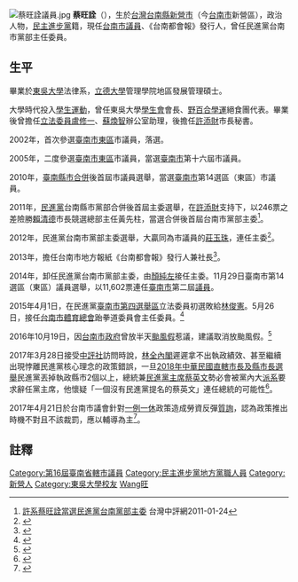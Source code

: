 [[File:蔡旺詮議員.jpg|thumb]]
'''蔡旺詮'''（{{bd|1968年|9月25日|||}}），生於[[台灣|台灣]][[台南縣|台南縣]][[新營區|新營市]]（今[[台南市|台南市]]新營區），政治人物，[[民主進步黨|民主進步黨]]籍，現任[[台南市議員|台南市議員]]、《台南都會報》發行人，曾任民進黨台南市黨部主任委員。

==生平==
畢業於[[東吳大學_(臺灣)|東吳大學]]法律系，[[立德大學|立德大學]]管理學院地區發展管理碩士。

大學時代投入[[學生運動|學生運動]]，曾任東吳大學[[學生會|學生會]]會長、[[野百合學運|野百合學運]]絕食團代表。畢業後曾擔任[[立法委員|立法委員]][[盧修一|盧修一]]、[[蘇煥智|蘇煥智]]辦公室助理，後擔任[[許添財|許添財]]市長秘書。

2002年，首次參選[[臺南市_(省轄市)|臺南市]][[東區_(臺南市)|東區]]市議員，落選。

2005年，二度參選[[臺南市_(省轄市)|臺南市]][[東區_(臺南市)|東區]]市議員，當選[[臺南市_(省轄市)|臺南市]]第十六屆市議員。

2010年，[[2010年中華民國縣市改制直轄市|臺南縣市合併]]後首屆市議員選舉，當選[[臺南市|臺南市]]第14選區（東區）市議員。

2011年，[[民主進步黨|民進黨]]台南縣市黨部合併後首屆主委選舉，在[[許添財|許添財]]支持下，以246票之差險勝[[賴清德|賴清德]]市長競選總部主任黃先柱，當選合併後首屆台南市黨部主委<ref>[http://www.crntt.tw/crn-webapp/doc/docDetailCreate.jsp?coluid=7&kindid=0&docid=101578623  許系蔡旺詮當選民進黨台南黨部主委] {{Wayback|url=http://www.crntt.tw/crn-webapp/doc/docDetailCreate.jsp?coluid=7&kindid=0&docid=101578623 |date=20170202050902 }}台灣中評網2011-01-24</ref>。

2012年，民進黨台南市黨部主委選舉，大贏同為市議員的[[莊玉珠|莊玉珠]]，連任主委<ref>{{cite news|language = zh-tw|url = http://www.libertytimes.com.tw/2012/new/may/29/today-south14.htm|title = 《成功連任主委》蔡旺詮下一步：推動黨務為要|author = 黃文鍠|publisher = 自由時報|date = 2012-05-29|accessdate = 2013-08-20|archive-date = 2012-11-06|archive-url = https://web.archive.org/web/20121106132414/http://www.libertytimes.com.tw/2012/new/may/29/today-south14.htm|dead-url = no}}</ref>。

2013年，擔任台南市地方報紙《台南都會報》發行人兼社長<ref>{{cite news|language = zh-tw|url = http://www.chinatimes.com/newspapers/20130718000665-260107|title = 台南都會報改版 轉型雜誌|author = 黃文博|publisher = 中國時報|date = 2013-07-18|accessdate = 2013-08-20|archive-date = 2015-04-02|archive-url = https://web.archive.org/web/20150402121511/http://www.chinatimes.com/newspapers/20130718000665-260107|dead-url = no}}</ref>。

2014年，卸任民進黨台南市黨部主委，由[[顏純左|顏純左]]接任主委。11月29日臺南市第14選區（東區）議員選舉，以11,602票連任[[臺南市|臺南市]]第二屆[[議員|議員]]。

2015年4月1日，在民進黨[[臺南市第四選舉區|臺南市第四選舉區]]立法委員初選敗給[[林俊憲|林俊憲]]。5月26日，接任[[台南市體育總會|台南市體育總會]]跆拳道委員會主任委員。<ref>{{cite news|url=http://www.times-bignews.com/content.php?t=29452|title=台南／市議員蔡旺詮接任台南市體育總會跆拳道委員會主委|publisher=今日大話新聞|date=2015年5月26日|language=zh-tw|access-date=2015年7月17日|archive-url=https://web.archive.org/web/20160918211635/http://www.times-bignews.com/content.php?t=29452|archive-date=2016年9月18日|dead-url=yes}}</ref>

2016年10月19日，因[[台南市政府|台南市政府]]曾放半天[[颱風假|颱風假]]惹議，建議取消放颱風假。<ref>{{cite news|url=http://www.setn.com/News.aspx?NewsID=191265|title=台南／放半天惹民怨 南市議員建議取消放颱風假|publisher=三立新聞網|date=2016年10月19日|language=zh-tw|accessdate=2016年10月19日|archive-date=2016年10月20日|archive-url=https://web.archive.org/web/20161020040632/http://www.setn.com/News.aspx?NewsID=191265|dead-url=no}}</ref>

2017年3月28日接受[[中評社|中評社]]訪問時說，[[林全內閣|林全內閣]]遲遲拿不出執政績效、甚至繼續出現悖離民進黨核心理念的政策錯誤，一旦[[2018年中華民國直轄市長及縣市長選舉|2018年中華民國直轄市長及縣市長選舉]]民進黨丟掉執政縣市2個以上，總統兼[[民進黨主席|民進黨主席]][[蔡英文|蔡英文]]勢必會被黨內大[[派系|派系]]要求辭任黨主席，他懷疑「一個沒有民進黨提名的蔡英文」連任總統的可能性<ref>{{Cite news|url=http://hk.crntt.com/doc/1046/2/7/8/104627827.html|author=趙家麟|title=綠議員蔡旺詮：丟兩縣市以上蔡將被逼辭主席|publisher=中評社|date=2017-03-29|accessdate=2017-03-29|archive-date=2017-03-29|archive-url=https://web.archive.org/web/20170329232747/http://hk.crntt.com/doc/1046/2/7/8/104627827.html|dead-url=no}}</ref>。

2017年4月21日於台南市議會針對[[一例一休|一例一休]]政策造成勞資反彈[[質詢|質詢]]，認為政策推出時機不對且不該裁罰，應以輔導為主<ref>{{cite news|language = zh-tw|url = http://www.chinatimes.com/realtimenews/20170421004378-260407|title = 台南市議員蔡旺銓：一例一休勞檢引發民怨|author = 洪榮志|publisher = 中時電子報|date = 2017-04-21|accessdate = 2017-04-21|archive-date = 2017-04-21|archive-url = https://web.archive.org/web/20170421124308/http://www.chinatimes.com/realtimenews/20170421004378-260407|dead-url = no}}</ref>。

==註釋==
{{reflist}}

{{第3屆臺南市議員}}
{{第2屆臺南市議員}}
{{第1屆臺南市議員}}
{{DEFAULTSORT:Cai蔡}}
[[Category:第16屆臺南省轄市議員|Category:第16屆臺南省轄市議員]]
[[Category:民主進步黨地方黨職人員|Category:民主進步黨地方黨職人員]]
[[Category:新營人|Category:新營人]]
[[Category:東吳大學校友|Category:東吳大學校友]]
[[Category:蔡姓|Wang旺]]